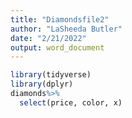 ```yaml
---
title: "Diamondsfile2"
author: "LaSheeda Butler"
date: "2/21/2022"
output: word_document
---
```


```r
library(tidyverse)
library(dplyr)
diamonds%>%
  select(price, color, x)
```


